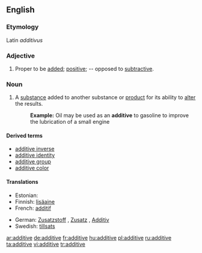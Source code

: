 ==English==

===Etymology===
Latin ''additivus''

===Adjective===
{{en-adj}}

# {{mathematics}} Proper to be [[add]]ed; [[positive]]; -- opposed to [[subtractive]].

===Noun===
{{en-noun}}

# A [[substance]] added to another substance or [[product]] for its ability to [[alter]] the results.
#:'''Example:''' Oil may be used as an '''additive''' to gasoline to improve the lubrication of a small engine

====Derived terms====
*[[additive inverse]]
*[[additive identity]]
*[[additive group]]
*[[additive color]]

====Translations====
{{top}}
* Estonian: {{t|et|lisaaine}}
* Finnish: [[lisäaine]]
* French: [[additif]]
{{mid}}
* German: [[Zusatzstoff]] {{m}}, [[Zusatz]] {{m}}, [[Additiv]] {{n}}
* Swedish: [[tillsats]] {{c}}
{{bottom}}

[[ar:additive]]
[[de:additive]]
[[fr:additive]]
[[hu:additive]]
[[pl:additive]]
[[ru:additive]]
[[ta:additive]]
[[vi:additive]]
[[tr:additive]]